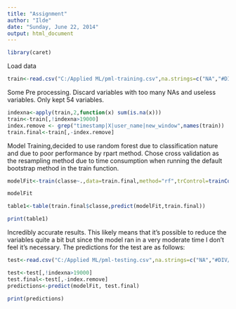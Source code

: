 ```yaml
---
title: "Assignment"
author: "Ilde"
date: "Sunday, June 22, 2014"
output: html_document
---
```


```r
library(caret)
```

Load data

```r
train<-read.csv("C:/Applied ML/pml-training.csv",na.strings=c("NA","#DIV/0!"))
```

Some Pre processing. Discard variables with too many NAs and useless variables. Only kept 54 variables.

```r
indexna<-apply(train,2,function(x) sum(is.na(x)))
train<-train[,!indexna>19000]
index.remove <- grep("timestamp|X|user_name|new_window",names(train))
train.final<-train[,-index.remove]
```

Model Training,decided to use random forest due to classification nature and due to poor performance by rpart method. Chose cross validation as the resampling method due to time consumption when running the default bootstrap method in the train function. 

```r
modelFit<-train(classe~.,data=train.final,method="rf",trControl=trainControl(method="cv",number=5))

modelFit

table1<-table(train.final$classe,predict(modelFit,train.final))

print(table1)
```

Incredibly accurate results. This likely means that it's possible to reduce the variables quite a bit but since the model ran in a very moderate time I don't feel it's necessary. The predictions for the test are as follows:

```r
test<-read.csv("C:/Applied ML/pml-testing.csv",na.strings=c("NA","#DIV/0!"))

test<-test[,!indexna>19000]
test.final<-test[,-index.remove]
predictions<-predict(modelFit, test.final)

print(predictions)


```

